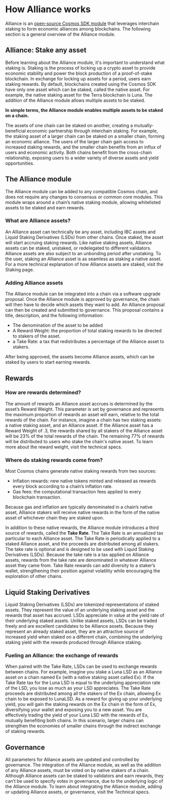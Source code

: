 # How Alliance works

Alliance is an [open-source Cosmos SDK module](https://github.com/terra-money/alliance) that leverages interchain staking to form economic alliances among blockchains. The following section is a general overview of the Alliance module. 

## Alliance: Stake any asset

Before learning about the Alliance module, it's important to understand what staking is. Staking is the process of locking up a crypto asset to provide economic stability and power the block production of a proof-of-stake blockchain. In exchange for locking up assets for a period, users earn staking rewards. By default, blockchains created using the Cosmos SDK have only one asset which can be staked, called the native asset. For example, the native staking asset for the Terra blockchain is Luna. The addition of the Alliance module allows multiple assets to be staked. 

**In simple terms, the Alliance module enables multiple assets to be staked on a chain.**  

The assets of one chain can be staked on another, creating a mutually-beneficial economic partnership through interchain staking. For example, the staking asset of a larger chain can be staked on a smaller chain, forming an economic alliance. The users of the larger chain gain access to increased staking rewards, and the smaller chain benefits from an influx of users and economic activity. Both chains benefit from the cross-chain relationship, exposing users to a wider variety of diverse assets and yield opportunities.

## The Alliance module

The Alliance module can be added to any compatible Cosmos chain, and does not require any changes to consensus or common core modules. This module wraps around a chain’s native staking module, allowing whitelisted assets to be staked and earn rewards. 

### What are Alliance assets? 

An Alliance asset can technically be any asset, including IBC assets and Liquid Staking Derivatives (LSDs) from other chains. Once staked, the asset will start accruing staking rewards. Like native staking assets, Alliance assets can be staked, unstaked, or redelegated to different validators. Alliance assets are also subject to an unbonding period after unstaking. To the user, staking an Alliance asset is as seamless as staking a native asset. For a more technical explanation of how Alliance assets are staked, visit the Staking page.

### Adding Alliance assets

The Alliance module can be integrated into a chain via a software upgrade proposal. Once the Alliance module is approved by governance, the chain will then have to decide which assets they want to add. An Alliance proposal can then be created and submitted to governance. This proposal contains a title, description, and the following information:

- The denomination of the asset to be added
- A Reward Weight: the proportion of total staking rewards to be directed to stakers of the asset.
- a Take Rate: a tax that redistributes a percentage of the Alliance asset to stakers.

After being approved, the assets become Alliance assets, which can be staked by users to start earning rewards.

## Rewards

### How are rewards determined?

The amount of rewards an Alliance asset accrues is determined by the asset’s Reward Weight. This parameter is set by governance and represents the maximum proportion of rewards an asset will earn, relative to the total rewards of the chain. For instance, imagine a chain has two staking assets: a native staking asset, and an Alliance asset. If the Alliance asset has a Reward Weight of .3, the rewards shared by all stakers of the Alliance asset will be 23% of the total rewards of the chain. The remaining 77% of rewards will be distributed to users who stake the chain's native asset. To learn more about the reward weight, visit the technical specs.

### Where do staking rewards come from?

Most Cosmos chains generate native staking rewards from two sources:

- Inflation rewards: new native tokens minted and released as rewards every block according to a chain’s inflation rate.
- Gas fees: the computational transaction fees applied to every blockchain transaction.

Because gas and inflation are typically denominated in a chain’s native asset, Alliance stakers will receive native rewards in the form of the native asset of whichever chain they are staked upon.

In addition to these native rewards, the Alliance module introduces a third source of rewards, called the **Take Rate**. The Take Rate is an annualized tax particular to each Alliance asset. The Take Rate is periodically applied to a staked Alliance asset, and the proceeds are distributed among all stakers. The take rate is optional and is designed to be used with Liquid Staking Derivatives (LSDs). Because the take rate is a tax applied on Alliance assets, rewards from the take rate are denominated in whatever Alliance asset they came from. Take Rate rewards can add diversity to a staker’s wallet, strengthening their position against volatility while encouraging the exploration of other chains.

## Liquid Staking Derivatives

Liquid Staking Derivatives (LSDs) are tokenized representations of staked assets. They represent the value of an underlying staking asset and the rewards that asset has accrued. LSDs appreciate in value at the yield rate of their underlying staked assets. Unlike staked assets, LSDs can be traded freely and are excellent candidates to be Alliance assets. Because they represent an already staked asset, they are an attractive source of increased yield when staked on a different chain, combining the underlying staking yield with the rewards produced through Alliance staking.

### Fueling an Alliance: the exchange of rewards

When paired with the Take Rate, LSDs can be used to exchange rewards between chains. For example, imagine you stake a Luna LSD as an Alliance asset on a chain named Ex (with a native staking asset called Ex). If the Take Rate tax for the Luna LSD is equal to the underlying appreciation rate of the LSD, you lose as much as your LSD appreciates. The Take Rate proceeds are distributed among all the stakers of the Ex chain, allowing Ex chain to be exposed to LunaLSD. As a reward for giving up your underlying yield, you will gain the staking rewards on the Ex chain in the form of Ex, diversifying your wallet and exposing you to a new asset. You are effectively trading the yield of your Luna LSD with the rewards of Ex, mutually benefiting both chains. In this scenario, larger chains can strengthen the economies of smaller chains through the indirect exchange of staking rewards.

## Governance

All parameters for Alliance assets are updated and controlled by governance. The integration of the Alliance module, as well as the addition of any Alliance assets, must be voted on by native stakers of a chain. Although Alliance assets can be staked to validators and earn rewards, they can’t be used to specify votes in governance, due to the underlying logic of the Alliance module. To learn about integrating the Alliance module, adding or updating Alliance assets, or governance, visit the Technical specs.